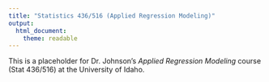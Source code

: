 ```yaml
---
title: "Statistics 436/516 (Applied Regression Modeling)"
output: 
  html_document: 
    theme: readable
---
```

  
This is a placeholder for Dr. Johnson's *Applied Regression Modeling* course (Stat 436/516) at the University of Idaho.
